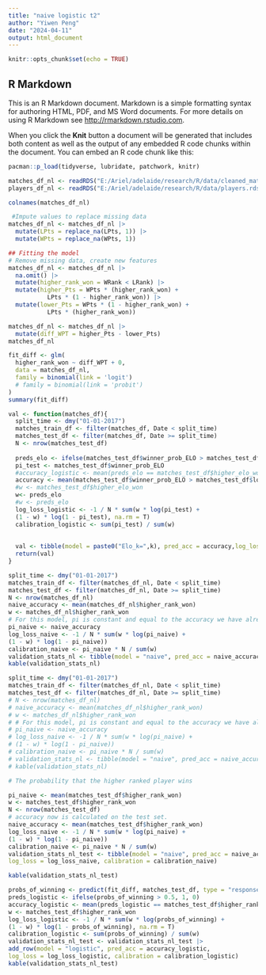 ---
title: "naive logistic t2"
author: "Yiwen Peng"
date: "2024-04-11"
output: html_document
---

```{r setup, include=FALSE}
knitr::opts_chunk$set(echo = TRUE)
```

## R Markdown

This is an R Markdown document. Markdown is a simple formatting syntax for authoring HTML, PDF, and MS Word documents. For more details on using R Markdown see <http://rmarkdown.rstudio.com>.

When you click the **Knit** button a document will be generated that includes both content as well as the output of any embedded R code chunks within the document. You can embed an R code chunk like this:


```{r}
pacman::p_load(tidyverse, lubridate, patchwork, knitr)
```

```{r}
matches_df_nl <- readRDS("E:/Ariel/adelaide/research/R/data/cleaned_matches.rds")
players_df_nl <- readRDS("E:/Ariel/adelaide/research/R/data/players.rds")
```


```{r}
colnames(matches_df_nl)
```


```{r}
 #Impute values to replace missing data
matches_df_nl <- matches_df_nl |>
  mutate(LPts = replace_na(LPts, 1)) |>
  mutate(WPts = replace_na(WPts, 1))

## Fitting the model
# Remove missing data, create new features
matches_df_nl <- matches_df_nl |>
  na.omit() |>
  mutate(higher_rank_won = WRank < LRank) |>
  mutate(higher_Pts = WPts * (higher_rank_won) +
           LPts * (1 - higher_rank_won)) |>
  mutate(lower_Pts = WPts * (1 - higher_rank_won) +
           LPts * (higher_rank_won))

matches_df_nl <- matches_df_nl |>
  mutate(diff_WPT = higher_Pts - lower_Pts)
matches_df_nl
```
```{r}

fit_diff <- glm(
  higher_rank_won ~ diff_WPT + 0,
  data = matches_df_nl,
  family = binomial(link = 'logit')
  # family = binomial(link = 'probit')
)
summary(fit_diff)

```


```{r}
val <- function(matches_df){
  split_time <- dmy("01-01-2017")
  matches_train_df <- filter(matches_df, Date < split_time)
  matches_test_df <- filter(matches_df, Date >= split_time)
  N <- nrow(matches_test_df)
  
  preds_elo <- ifelse(matches_test_df$winner_prob_ELO > matches_test_df$loser_prob_ELO, 1, 0)
  pi_test <- matches_test_df$winner_prob_ELO
  #accuracy_logistic <- mean(preds_elo == matches_test_df$higher_elo_won)
  accuracy <- mean(matches_test_df$winner_prob_ELO > matches_test_df$loser_prob_ELO)
  #w <- matches_test_df$higher_elo_won
  w<- preds_elo
  #w <- preds_elo
  log_loss_logistic <- -1 / N * sum(w * log(pi_test) +
  (1 - w) * log(1 - pi_test), na.rm = T)
  calibration_logistic <- sum(pi_test) / sum(w)
  
    
  val <- tibble(model = paste0("Elo_k=",k), pred_acc = accuracy,log_loss = log_loss_logistic, calibration = calibration_logistic)
  return(val)
}

```



```{r}

split_time <- dmy("01-01-2017")
matches_train_df <- filter(matches_df_nl, Date < split_time)
matches_test_df <- filter(matches_df_nl, Date >= split_time)
N <- nrow(matches_df_nl)
naive_accuracy <- mean(matches_df_nl$higher_rank_won)
w <- matches_df_nl$higher_rank_won
# For this model, pi is constant and equal to the accuracy we have already calculated.
pi_naive <- naive_accuracy
log_loss_naive <- -1 / N * sum(w * log(pi_naive) +
(1 - w) * log(1 - pi_naive))
calibration_naive <- pi_naive * N / sum(w)
validation_stats_nl <- tibble(model = "naive", pred_acc = naive_accuracy,log_loss = log_loss_naive, calibration = calibration_naive)
kable(validation_stats_nl)
```

```{r}

split_time <- dmy("01-01-2017")
matches_train_df <- filter(matches_df_nl, Date < split_time)
matches_test_df <- filter(matches_df_nl, Date >= split_time)
# N <- nrow(matches_df_nl)
# naive_accuracy <- mean(matches_df_nl$higher_rank_won)
# w <- matches_df_nl$higher_rank_won
# # For this model, pi is constant and equal to the accuracy we have already calculated.
# pi_naive <- naive_accuracy
# log_loss_naive <- -1 / N * sum(w * log(pi_naive) +
# (1 - w) * log(1 - pi_naive))
# calibration_naive <- pi_naive * N / sum(w)
# validation_stats_nl <- tibble(model = "naive", pred_acc = naive_accuracy,log_loss = log_loss_naive, calibration = calibration_naive)
# kable(validation_stats_nl)
```

```{r}
# The probability that the higher ranked player wins

pi_naive <- mean(matches_test_df$higher_rank_won)
w <- matches_test_df$higher_rank_won
N <- nrow(matches_test_df)
# accuracy now is calculated on the test set.
naive_accuracy <- mean(matches_test_df$higher_rank_won)
log_loss_naive <- -1 / N * sum(w * log(pi_naive) +
(1 - w) * log(1 - pi_naive))
calibration_naive <- pi_naive * N / sum(w)
validation_stats_nl_test <- tibble(model = "naive", pred_acc = naive_accuracy,
log_loss = log_loss_naive, calibration = calibration_naive)
```


```{r}
kable(validation_stats_nl_test)

```


```{r}
probs_of_winning <- predict(fit_diff, matches_test_df, type = "response")
preds_logistic <- ifelse(probs_of_winning > 0.5, 1, 0)
accuracy_logistic <- mean(preds_logistic == matches_test_df$higher_rank_won)
w <- matches_test_df$higher_rank_won
log_loss_logistic <- -1 / N * sum(w * log(probs_of_winning) +
(1 - w) * log(1 - probs_of_winning), na.rm = T)
calibration_logistic <- sum(probs_of_winning) / sum(w)
validation_stats_nl_test <- validation_stats_nl_test |>
add_row(model = "logistic", pred_acc = accuracy_logistic,
log_loss = log_loss_logistic, calibration = calibration_logistic)
kable(validation_stats_nl_test)
```






```{r}
```


